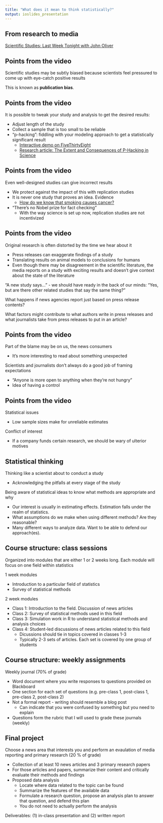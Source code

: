 ```yaml
---
title: "What does it mean to think statistically?"
output: ioslides_presentation
---
```


## From research to media

[Scientific Studies: Last Week Tonight with John Oliver](https://www.youtube.com/watch?v=0Rnq1NpHdmw)

## Points from the video

Scientific studies may be subtly biased because scientists feel pressured to come up with eye-catch positive results

This is known as **publication bias**.

## Points from the video

It is possible to tweak your study and analysis to get the desired results:

- Adjust length of the study
- Collect a sample that is too small to be reliable
- "p-hacking": fiddling with your modeling approach to get a statistically significant result
    - [Interactive demo on FiveThirtyEight](https://fivethirtyeight.com/features/science-isnt-broken/)
    - [Research article: The Extent and Consequences of P-Hacking in Science](http://journals.plos.org/plosbiology/article?id=10.1371/journal.pbio.1002106)

## Points from the video

Even well-designed studies can give incorrect results

- We protect against the impact of this with replication studies
- It is never one study that proves an idea. Evidence 
    - [How do we know that smoking causes cancer?](http://www.cancer.org/latest-news/the-study-that-helped-spur-the-us-stop-smoking-movement.html)
- "There's no Nobel prize for fact checking"
    - With the way science is set up now, replication studies are not incentivized

## Points from the video

Original research is often distorted by the time we hear about it

- Press releases can exaggerate findings of a study
- Translating results on animal models to conclusions for humans
- Even though there may be disagreement in the scientific literature, the media reports on a study with exciting results and doesn't give context about the state of the literature

<div class="notes">
"A new study says..." - we should have ready in the back of our minds: "Yes, but are there other related studies that say the same thing?"

What happens if news agencies report just based on press release contents?

What factors might contribute to what authors write in press releases and what journalists take from press releases to put in an article?
</div>

## Points from the video

Part of the blame may be on us, the news consumers

- It's more interesting to read about something unexpected

Scientists and journalists don't always do a good job of framing expectations

- "Anyone is more open to anything when they're not hungry"
- Idea of having a control

## Points from the video

Statistical issues

- Low sample sizes make for unreliable estimates

Conflict of interest

- If a company funds certain research, we should be wary of ulterior motives

## Statistical thinking

Thinking like a scientist about to conduct a study

- Acknowledging the pitfalls at every stage of the study

Being aware of statistical ideas to know what methods are appropriate and why

- Our interest is usually in estimating effects. Estimation falls under the realm of statistics.
- What assumptions do we make when using different methods? Are they reasonable?
- Many different ways to analyze data. Want to be able to defend our approach(es).

## Course structure: class sessions

Organized into modules that are either 1 or 2 weeks long. Each module will focus on one field within statistics

1 week modules

- Introduction to a particular field of statistics
- Survey of statistical methods

2 week modules

- Class 1: Introduction to the field. Discussion of news articles
- Class 2: Survey of statistical methods used in this field
- Class 3: Simulation work in R to understand statistical methods and analysis choices
- Class 4: Student-led discussions of news articles related to this field
    - Dicussions should tie in topics covered in classes 1-3
    - Typically 2-3 sets of articles. Each set is covered by one group of students

## Course structure: weekly assignments

Weekly journal (70% of grade)

- Word document where you write responses to questions provided on Blackboard
- One section for each set of questions (e.g. pre-class 1, post-class 1, pre-class 2, post-class 2)
- Not a formal report - writing should resemble a blog post
    - Can indicate that you were confused by something but you need to explain
- Questions form the rubric that I will used to grade these journals (weekly)

## Final project

Choose a news area that interests you and perform an evaulation of media reporting and primary research (20 % of grade)

- Collection of at least 10 news articles and 3 primary research papers
- For those articles and papers, summarize their content and critically evaluate their methods and findings
- Proposed data analysis
    - Locate where data related to the topic can be found
    - Summarize the features of the available data
    - Formulate a research question, propose an analysis plan to
    answer that question, and defend this plan
    - You do not need to actually perform the analysis

Deliverables: (1) in-class presentation and (2) written report
